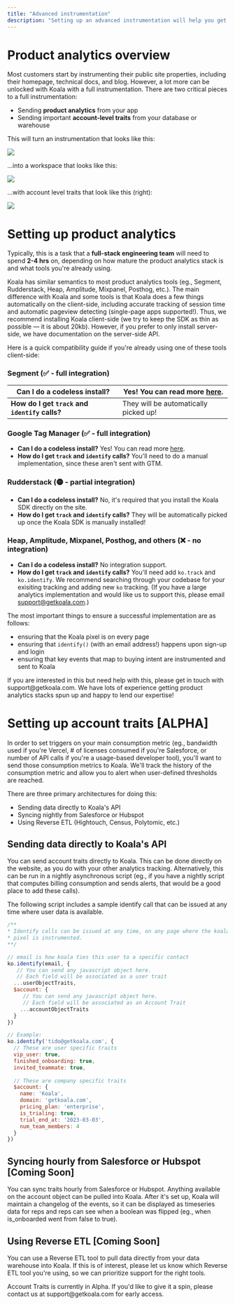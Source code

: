 ```yaml
---
title: "Advanced instrumentation"
description: "Setting up an advanced instrumentation will help you get the most out of Koala!"
---
```


# Product analytics overview
Most customers start by instrumenting their public site properties, including their homepage, technical docs, and blog. However, a lot more can be unlocked with Koala with a full instrumentation. There are two critical pieces to a full instrumentation:

* Sending **product analytics** from your app
* Sending important **account-level traits** from your database or warehouse

This will turn an instrumentation that looks like this:

![](/images/admin-guides/advanced-instrumentation/koala-web.png)

...into a workspace that looks like this:

![](/images/admin-guides/advanced-instrumentation/koala-accounts.png)

...with account level traits that look like this (right):

![](/images/admin-guides/advanced-instrumentation/koala-single-account.png)

# Setting up product analytics
Typically, this is a task that a **full-stack engineering team** will need to spend **2-4 hrs** on, depending on how mature the product analytics stack is and what tools you're already using. 

Koala has similar semantics to most product analytics tools (eg., Segment, Rudderstack, Heap, Amplitude, Mixpanel, Posthog, etc.). The main difference with Koala and some tools is that Koala does a few things automatically on the client-side, including accurate tracking of session time and automatic pageview detecting (single-page apps supported!). Thus, we recommend installing Koala client-side (we try to keep the SDK as thin as possible — it is about 20kb). However, if you prefer to only install server-side, we have documentation on the server-side API.

Here is a quick compatibility guide if you're already using one of these tools client-side:

### Segment (✅ - full integration)
| **Can I do a codeless install?** | Yes! You can read more <a href="/docs/integrations/segment">here</a>.
| --- | --- |
| **How do I get `track` and `identify` calls?** | They will be automatically picked up! |

### Google Tag Manager (✅ - full integration)
- **Can I do a codeless install?** Yes! You can read more <a href="/docs/integrations/google-tag-manager">here</a>.
- **How do I get `track` and `identify` calls?** You'll need to do a manual implementation, since these aren't sent with GTM.

### Rudderstack (🟡 - partial integration)
- **Can I do a codeless install?** No, it's required that you install the Koala SDK directly on the site.
- **How do I get `track` and `identify` calls?** They will be automatically picked up once the Koala SDK is manually installed!

### Heap, Amplitude, Mixpanel, Posthog, and others (❌ - no integration)
- **Can I do a codeless install?** No integration support.
- **How do I get `track` and `identify` calls?** You'll need add `ko.track` and `ko.identify`. We recommend searching through your codebase for your exisiting tracking and adding new `ko` tracking. (If you have a large analytics implementation and would like us to support this, please email support@getkoala.com.)

The most important things to ensure a successful implementation are as follows:

* ensuring that the Koala pixel is on every page
* ensuring that `identify()` (with an email address!) happens upon sign-up and login
* ensuring that key events that map to buying intent are instrumented and sent to Koala

<Note>
If you are interested in this but need help with this, please get in touch with support@getkoala.com. We have lots of experience getting product analytics stacks spun up and happy to lend our expertise!
</Note>

# Setting up account traits [ALPHA]
In order to set triggers on your main consumption metric (eg., bandwidth used if you're Vercel, # of licenses consumed if you're Salesforce, or number of API calls if you're a usage-based developer tool), you'll want to send those consumption metrics to Koala. We'll track the history of the consumption metric and allow you to alert when user-defined thresholds are reached.

There are three primary architectures for doing this:

* Sending data directly to Koala's API
* Syncing nightly from Salesforce or Hubspot
* Using Reverse ETL (Hightouch, Census, Polytomic, etc.)

## Sending data directly to Koala's API
You can send account traits directly to Koala. This can be done directly on the website, as you do with your other analytics tracking. Alternatively, this can be run in a nightly asynchronous script (eg., if you have a nightly script that computes billing consumption and sends alerts, that would be a good place to add these calls).

The following script includes a sample identify call that can be issued at any time where user data is available.

```javascript
/**
* Identify calls can be issued at any time, on any page where the koala
* pixel is instrumented.
**/

// email is how koala ties this user to a specific contact
ko.identify(email, {
   // You can send any javascript object here.
   // Each field will be associated as a user trait
  ...userObjectTraits,
  $account: {
     // You can send any javascript object here.
     // Each field will be associated as an Account Trait
    ...accountObjectTraits
  }
})

// Example:
ko.identify('tido@getkoala.com', {
  // These are user specific traits
  vip_user: true,
  finished_onboarding: true,
  invited_teammate: true,
  
  // These are company specific traits
  $account: {
    name: 'Koala',
    domain: 'getkoala.com',
    pricing_plan: 'enterprise',
    is_trialing: true,
    trial_end_at: '2023-03-03',
    num_team_members: 4
  }
})
```


## Syncing hourly from Salesforce or Hubspot [Coming Soon]
You can sync traits hourly from Salesforce or Hubspot. Anything available on the account object can be pulled into Koala. After it's set up, Koala will maintain a changelog of the events, so it can be displayed as timeseries data for reps and reps can see when a boolean was flipped (eg., when is_onboarded went from false to true).

## Using Reverse ETL [Coming Soon]
You can use a Reverse ETL tool to pull data directly from your data warehouse into Koala. If this is of interest, please let us know which Reverse ETL tool you're using, so we can prioritize support for the right tools.

<Note>
Account Traits is currently in Alpha. If you'd like to give it a spin, please contact us at support@getkoala.com for early access.
</Note>
